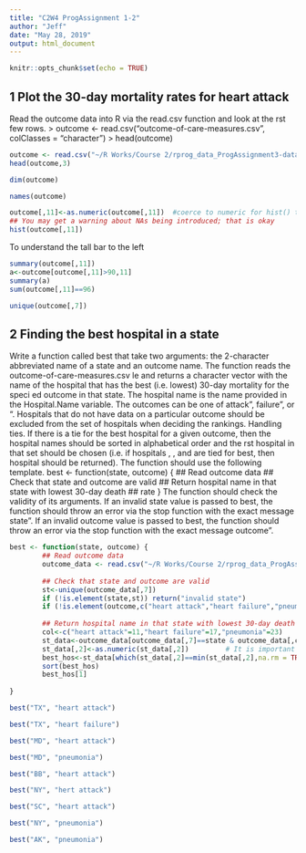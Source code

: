 ---
title: "C2W4 ProgAssignment 1-2"
author: "Jeff"
date: "May 28, 2019"
output: html_document
---

```{r setup, include=FALSE}
knitr::opts_chunk$set(echo = TRUE)
```

## 1 Plot the 30-day mortality rates for heart attack
Read the outcome data into R via the read.csv function and look at the rst few rows.
> outcome <- read.csv("outcome-of-care-measures.csv", colClasses = "character")
> head(outcome)

```{r}
outcome <- read.csv("~/R Works/Course 2/rprog_data_ProgAssignment3-data/outcome-of-care-measures.csv", colClasses = "character") #is it necessory to read all col's as character?
head(outcome,3)
```
```{r}
dim(outcome)
```
```{r}
names(outcome)
```

```{r}
outcome[,11]<-as.numeric(outcome[,11])  #coerce to numeric for hist() to work
## You may get a warning about NAs being introduced; that is okay
hist(outcome[,11])
```

To understand the tall bar to the left
```{r}
summary(outcome[,11])
a<-outcome[outcome[,11]>90,11]
summary(a)
sum(outcome[,11]==96)
```
```{r}
unique(outcome[,7])
```
## 2 Finding the best hospital in a state

Write a function called best that take two arguments: the 2-character abbreviated name of a state and an
outcome name. The function reads the outcome-of-care-measures.csv le and returns a character vector
with the name of the hospital that has the best (i.e. lowest) 30-day mortality for the speci ed outcome
in that state. The hospital name is the name provided in the Hospital.Name variable. The outcomes can
be one of \heart attack", \heart failure", or \pneumonia". Hospitals that do not have data on a particular
outcome should be excluded from the set of hospitals when deciding the rankings.
Handling ties. If there is a tie for the best hospital for a given outcome, then the hospital names should
be sorted in alphabetical order and the rst hospital in that set should be chosen (i.e. if hospitals \b", \c",
and \f" are tied for best, then hospital \b" should be returned).
The function should use the following template.
best <- function(state, outcome) {
## Read outcome data
## Check that state and outcome are valid
## Return hospital name in that state with lowest 30-day death
## rate
}
The function should check the validity of its arguments. If an invalid state value is passed to best, the
function should throw an error via the stop function with the exact message \invalid state". If an invalid
outcome value is passed to best, the function should throw an error via the stop function with the exact
message \invalid outcome".

```{r}
best <- function(state, outcome) {
        ## Read outcome data
        outcome_data <- read.csv("~/R Works/Course 2/rprog_data_ProgAssignment3-data/outcome-of-care-measures.csv", colClasses = "character") 
        
        ## Check that state and outcome are valid
        st<-unique(outcome_data[,7])
        if (!is.element(state,st)) return("invalid state")
        if (!is.element(outcome,c("heart attack","heart failure","pneumonia"))) return("invalid outcome")
        
        ## Return hospital name in that state with lowest 30-day death rate
        col<-c("heart attack"=11,"heart failure"=17,"pneumonia"=23)
        st_data<-outcome_data[outcome_data[,7]==state & outcome_data[,col[outcome]]!="Not Available",c(2,col[outcome])]
        st_data[,2]<-as.numeric(st_data[,2])         # It is important to convert to numeric here.          
        best_hos<-st_data[which(st_data[,2]==min(st_data[,2],na.rm = TRUE)),1]
        sort(best_hos)
        best_hos[1]
        
}

best("TX", "heart attack")

```

```{r}
best("TX", "heart failure")
```

```{r}
best("MD", "heart attack")
```

```{r}
best("MD", "pneumonia")
```

```{r}
best("BB", "heart attack")
```

```{r}
best("NY", "hert attack")
```

```{r}
best("SC", "heart attack")
```
```{r}
best("NY", "pneumonia")
```


```{r}
best("AK", "pneumonia")
```
